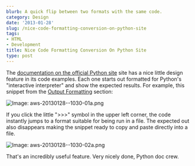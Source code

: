 ```yaml
---
blurb: A quick flip between two formats with the same code.
category: Design
date: '2013-01-28'
slug: /nice-code-formatting-conversion-on-python-site
tags:
- HTML
- Development
title: Nice Code Formatting Conversion On Python Site
type: post
---
```



The [documentation on the official Python site][1] site has a nice little design feature in its code examples. Each one starts out formatted for Python's "interactive interpreter" and show the expected results. For example, this snippet from the [Output Formatting][2] section:

![Image: aws-20130128--1030-01a.png](/aws-20130128--1030-01a.png)

If you click the little ">>>" symbol in the upper left corner, the code instantly jumps to a format suitable for being run in a file. The expected out also disappears making the snippet ready to copy and paste directly into a file. 

![Image: aws-20130128--1030-02a.png](/aws-20130128--1030-02a.png)

That's an incredibly useful feature. Very nicely done, Python doc crew.



[1]: http://python.org/doc/
[2]: http://docs.python.org/3/tutorial/stdlib2.html#output-formatting